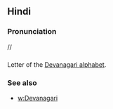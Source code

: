 == Hindi ==

=== Pronunciation ===
//

=== ===

Letter of the [[Devanagari alphabet]].

=== See also ===

* [[w:Devanagari]]